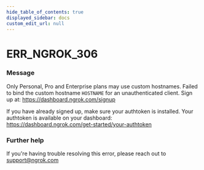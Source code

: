 ```yaml
---
hide_table_of_contents: true
displayed_sidebar: docs
custom_edit_url: null
---
```



# ERR_NGROK_306

### Message
Only Personal, Pro and Enterprise plans may use custom hostnames.
Failed to bind the custom hostname `HOSTNAME` for an unauthenticated client.
Sign up at: https://dashboard.ngrok.com/signup

If you have already signed up, make sure your authtoken is installed.
Your authtoken is available on your dashboard: https://dashboard.ngrok.com/get-started/your-authtoken

### Further help
If you're having trouble resolving this error, please reach out to [support@ngrok.com](mailto:support@ngrok.com?subject=Help%20with%20ERR_NGROK_306)


<ErrorDetails error='err_ngrok_306' />
